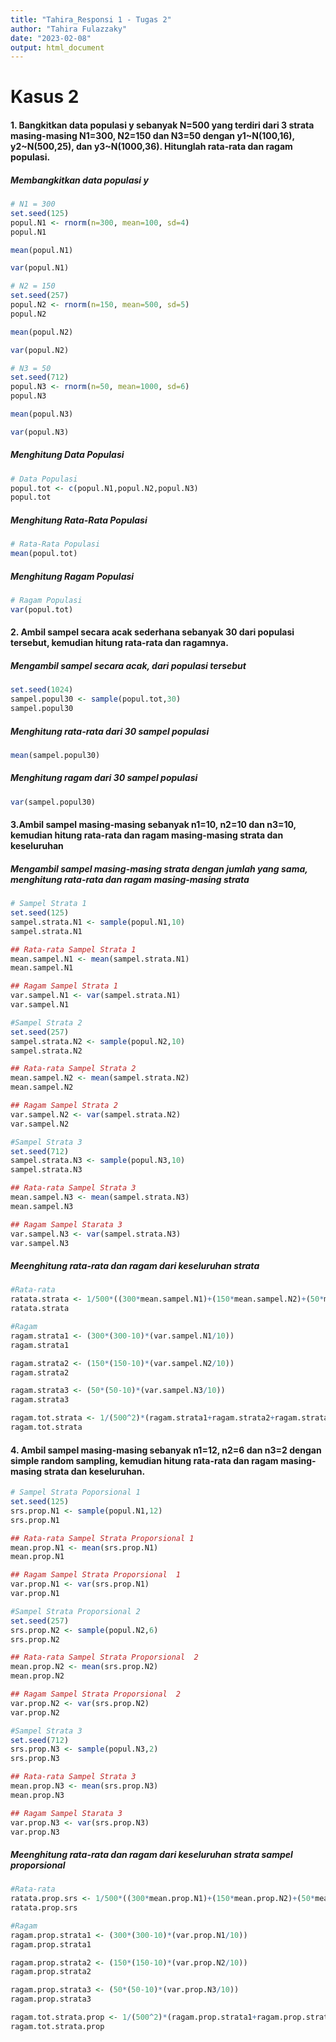 ---
title: "Tahira_Responsi 1 - Tugas 2"
author: "Tahira Fulazzaky"
date: "2023-02-08"
output: html_document
---


# **Kasus 2**

#### 1. Bangkitkan data populasi y sebanyak N=500 yang terdiri dari 3 strata masing-masing N1=300, N2=150 dan N3=50 dengan y1~N(100,16), y2~N(500,25), dan y3~N(1000,36). Hitunglah rata-rata dan ragam populasi.

##### Membangkitkan data populasi y
```{r}
# N1 = 300
set.seed(125)
popul.N1 <- rnorm(n=300, mean=100, sd=4)
popul.N1

mean(popul.N1)

var(popul.N1)
```

```{r}
# N2 = 150
set.seed(257)
popul.N2 <- rnorm(n=150, mean=500, sd=5)
popul.N2

mean(popul.N2)

var(popul.N2)
```

```{r}
# N3 = 50
set.seed(712)
popul.N3 <- rnorm(n=50, mean=1000, sd=6)
popul.N3

mean(popul.N3)

var(popul.N3)
```
##### Menghitung Data Populasi
```{r}
# Data Populasi
popul.tot <- c(popul.N1,popul.N2,popul.N3)
popul.tot
```

##### Menghitung Rata-Rata Populasi
```{r}
# Rata-Rata Populasi
mean(popul.tot)
```

##### Menghitung Ragam Populasi
```{r}
# Ragam Populasi
var(popul.tot)
```


#### 2. Ambil sampel secara acak sederhana sebanyak 30 dari populasi tersebut, kemudian hitung rata-rata dan ragamnya.

##### Mengambil sampel secara acak, dari populasi tersebut
```{r}
set.seed(1024)
sampel.popul30 <- sample(popul.tot,30)
sampel.popul30
```

##### Menghitung rata-rata dari 30 sampel populasi
```{r}
mean(sampel.popul30)
```

##### Menghitung ragam dari 30 sampel populasi
```{r}
var(sampel.popul30)
```

#### 3.Ambil sampel masing-masing sebanyak n1=10, n2=10 dan n3=10, kemudian hitung rata-rata dan ragam masing-masing strata dan keseluruhan

##### Mengambil sampel masing-masing strata dengan jumlah yang sama, menghitung rata-rata dan ragam masing-masing strata
```{r}
# Sampel Strata 1
set.seed(125)
sampel.strata.N1 <- sample(popul.N1,10)
sampel.strata.N1

## Rata-rata Sampel Strata 1
mean.sampel.N1 <- mean(sampel.strata.N1)
mean.sampel.N1

## Ragam Sampel Strata 1
var.sampel.N1 <- var(sampel.strata.N1)
var.sampel.N1

#Sampel Strata 2
set.seed(257)
sampel.strata.N2 <- sample(popul.N2,10)
sampel.strata.N2

## Rata-rata Sampel Strata 2
mean.sampel.N2 <- mean(sampel.strata.N2)
mean.sampel.N2

## Ragam Sampel Strata 2
var.sampel.N2 <- var(sampel.strata.N2)
var.sampel.N2

#Sampel Strata 3
set.seed(712)
sampel.strata.N3 <- sample(popul.N3,10)
sampel.strata.N3

## Rata-rata Sampel Strata 3
mean.sampel.N3 <- mean(sampel.strata.N3)
mean.sampel.N3

## Ragam Sampel Starata 3
var.sampel.N3 <- var(sampel.strata.N3)
var.sampel.N3
```
##### Meenghitung rata-rata dan ragam dari keseluruhan strata
```{r}
#Rata-rata
ratata.strata <- 1/500*((300*mean.sampel.N1)+(150*mean.sampel.N2)+(50*mean.sampel.N3))
ratata.strata

#Ragam
ragam.strata1 <- (300*(300-10)*(var.sampel.N1/10))
ragam.strata1

ragam.strata2 <- (150*(150-10)*(var.sampel.N2/10))
ragam.strata2

ragam.strata3 <- (50*(50-10)*(var.sampel.N3/10))
ragam.strata3

ragam.tot.strata <- 1/(500^2)*(ragam.strata1+ragam.strata2+ragam.strata3)
ragam.tot.strata

```

#### 4. Ambil sampel masing-masing sebanyak n1=12, n2=6 dan n3=2 dengan simple random sampling, kemudian hitung rata-rata dan ragam masing-masing strata dan keseluruhan. 
```{r}
# Sampel Strata Poporsional 1
set.seed(125)
srs.prop.N1 <- sample(popul.N1,12)
srs.prop.N1

## Rata-rata Sampel Strata Proporsional 1
mean.prop.N1 <- mean(srs.prop.N1)
mean.prop.N1

## Ragam Sampel Strata Proporsional  1
var.prop.N1 <- var(srs.prop.N1)
var.prop.N1

#Sampel Strata Proporsional 2
set.seed(257)
srs.prop.N2 <- sample(popul.N2,6)
srs.prop.N2

## Rata-rata Sampel Strata Proporsional  2
mean.prop.N2 <- mean(srs.prop.N2)
mean.prop.N2

## Ragam Sampel Strata Proporsional  2
var.prop.N2 <- var(srs.prop.N2)
var.prop.N2

#Sampel Strata 3
set.seed(712)
srs.prop.N3 <- sample(popul.N3,2)
srs.prop.N3

## Rata-rata Sampel Strata 3
mean.prop.N3 <- mean(srs.prop.N3)
mean.prop.N3

## Ragam Sampel Starata 3
var.prop.N3 <- var(srs.prop.N3)
var.prop.N3
```

##### Meenghitung rata-rata dan ragam dari keseluruhan strata sampel proporsional
```{r}
#Rata-rata
ratata.prop.srs <- 1/500*((300*mean.prop.N1)+(150*mean.prop.N2)+(50*mean.prop.N3))
ratata.prop.srs

#Ragam
ragam.prop.strata1 <- (300*(300-10)*(var.prop.N1/10))
ragam.prop.strata1

ragam.prop.strata2 <- (150*(150-10)*(var.prop.N2/10))
ragam.prop.strata2

ragam.prop.strata3 <- (50*(50-10)*(var.prop.N3/10))
ragam.prop.strata3

ragam.tot.strata.prop <- 1/(500^2)*(ragam.prop.strata1+ragam.prop.strata2+ragam.prop.strata3)
ragam.tot.strata.prop

```